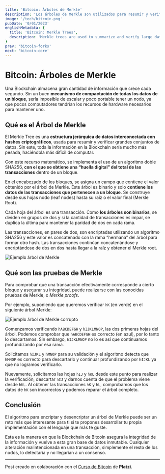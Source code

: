 ```yaml
---
title: 'Bitcoin: Árboles de Merkle'
description: 'Los árboles de Merkle son utilizados para resumir y verificar grandes conjuntos de datos. Sin este, toda la información en la Blockchain sería mucho más pesada, haciéndola más difícil de computar.'
image: '/tech/bitcoin.png'
pubDate: '0/01/2023'
englishMetadata: {
  title: 'Bitcoin: Merkle Trees',
  description: 'Merkle trees are used to summarize and verify large data sets. Without it, all the information on the Blockchain would be much heavier, making it more difficult to compute.'
}
prev: 'bitcoin-forks'
next: 'bitcoin-core'
---
```


# Bitcoin: Árboles de Merkle

Una Blockchain almacena gran cantidad de información que crece cada segundo. Sin un buen **mecanismo de compactación de todas los datos de un bloque**, sería imposible de escalar y poco portable tener un nodo, ya que pocos computadores tendrían los recursos de hardware necesarios para mantener uno.

## Qué es el Árbol de Merkle

El Merkle Tree es una **estructura jerárquica de datos interconectada con hashes criptográficos**, usada para resumir y verificar grandes conjuntos de datos. Sin este, toda la información en la Blockchain sería mucho más pesada, haciéndola más difícil de computar.

Con este recurso matemático, se implementa el uso de un algoritmo doble SHA256, **con el que se obtiene una “huella digital” del total de las transacciones** dentro de un bloque.

En el encabezado de los bloques, se asigna un campo que contiene el valor obtenido por el árbol de Merkle. Este árbol es binario y solo **contiene los datos de las transacciones que pertenecen a un bloque**. Se construye desde sus hojas nodo (leaf nodes) hasta su raíz o el valor final (Merkle Root).

Cada hoja del árbol es una transacción. Como **los árboles son binarios**, se dividen en grupos de dos y si la cantidad de transacciones es impar, se duplica la última para mantener la paridad de dos en cada rama.

Las transacciones, en pares de dos, son encriptadas utilizando un algoritmo SHA256 y este valor es concatenado con la rama “hermana” del árbol para formar otro hash. Las transacciones continúan concatenándose y encriptándose de dos en dos hasta llegar a la raíz y obtener el Merkle root.

![Ejemplo árbol de Merkle](/images/bitcoin-merkle-tree.webp)

## Qué son las pruebas de Merkle

Para comprobar que una transacción efectivamente corresponde a cierto bloque y asegurar su integridad, puede realizarse con las conocidas pruebas de Merkle, o *Merkle proofs*.

Por ejemplo, suponiendo que queremos verificar `hK` (en verde) en el siguiente árbol Merkle:

![Ejemplo árbol de Merkle corrupto](/images/bitcoin-merkle-tree-corrupted.webp)

Comenzamos verificando `hABCDEFGH` y `hIJKLMNOP`, las dos primeras hojas del árbol. Podemos comprobar que `hABCDEFGH` es correcto (en azul), por lo tanto lo descartamos. Sin embargo, `hIJKLMNOP` no lo es así que continuamos profundizando por esa rama.

Solicitamos `hIJKL` y `hMNOP` para su validación y el algoritmo detecta que `hMNOP` es correcto para descartarlo y continuar profundizando por `hIJKL` ya que no logramos verificarlo.

Nuevamente, solicitamos las hojas `hIJ` y `hKL` desde este punto para realizar la verificación, descartar `hIJ` y darnos cuenta de que el problema viene desde `hKL`. Al obtener las transacciones `hK` y `hL`, comprobamos que los datos de `hK` son incorrectos y podemos reparar el árbol completo.

## Conclusión

El algoritmo para encriptar y desencriptar un árbol de Merkle puede ser un reto más que interesante para ti si te propones desarrollar tu propia implementación con el lenguaje que más te guste.

Esta es la manera en que la Blockchain de Bitcoin asegura la integridad de la información y vuelve a esta gran base de datos inmutable. Cualquier alteración malintencionada en una transacción, simplemente el resto de los nodos, lo detectaría y no llegarían a un consenso.

---
Post creado en colaboración con el [Curso de Bitcoin](https://external.ink?to=https://platzi.com/cursos/bitcoin-developers/) de **Platzi**.
